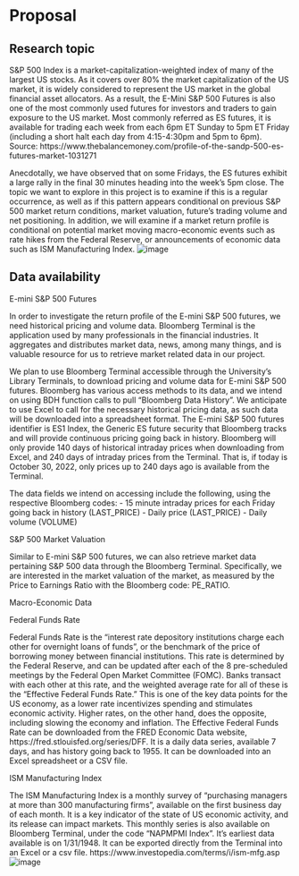 # Proposal

## Research topic
S&P 500 Index is a market-capitalization-weighted index of many of the largest US stocks.  As it covers over 80% the market capitalization of the US market, it is widely considered to represent the US market in the global financial asset allocators.  As a result, the E-Mini S&P 500 Futures is also one of the most commonly used futures for investors and traders to gain exposure to the US market.  Most commonly referred as ES futures, it is available for trading each week from each 6pm ET Sunday to 5pm ET Friday (including a short halt each day from 4:15-4:30pm and 5pm to 6pm).
Source: https://www.thebalancemoney.com/profile-of-the-sandp-500-es-futures-market-1031271

Anecdotally, we have observed that on some Fridays, the ES futures exhibit a large rally in the final 30 minutes heading into the week's 5pm close.  The topic we want to explore in this project is to examine if this is a regular occurrence, as well as if this pattern appears conditional on previous S&P 500 market return conditions, market valuation, future's trading volume and net positioning.  In addition, we will examine if a market return profile is conditional on potential market moving macro-economic events such as rate hikes from the Federal Reserve, or announcements of economic data such as ISM Manufacturing Index.
![image](https://user-images.githubusercontent.com/8092998/198921350-437d92ef-0dab-4785-8919-57fe7ebf670b.png)


## Data availability
E-mini S&P 500 Futures

In order to investigate the return profile of the E-mini S&P 500 futures, we need historical pricing and volume data.  Bloomberg Terminal is the application used by many professionals in the financial industries.  It aggregates and distributes market data, news, among many things, and is valuable resource for us to retrieve market related data in our project.

We plan to use Bloomberg Terminal accessible through the University's Library Terminals, to download pricing and volume data for E-mini S&P 500 futures.  Bloomberg has various access methods to its data, and we intend on using BDH function calls to pull "Bloomberg Data History".  We anticipate to use Excel to call for the necessary historical pricing data, as such data will be downloaded into a spreadsheet format.
The E-mini S&P 500 futures identifier is ES1 Index, the Generic ES future security that Bloomberg tracks and will provide continuous pricing going back in history.  Bloomberg will only provide 140 days of historical intraday prices when downloading from Excel, and 240 days of intraday prices from the Terminal.  That is, if today is October 30, 2022, only prices up to 240 days ago is available from the Terminal.

The data fields we intend on accessing include the following, using the respective Bloomberg codes:
	- 15 minute intraday prices for each Friday going back in history (LAST_PRICE)
	- Daily price (LAST_PRICE)
	- Daily volume (VOLUME)

S&P 500 Market Valuation

Similar to E-mini S&P 500 futures, we can also retrieve market data pertaining S&P 500 data through the Bloomberg Terminal.  Specifically, we are interested in the market valuation of the market, as measured by the Price to Earnings Ratio with the Bloomberg code: PE_RATIO.

Macro-Economic Data

Federal Funds Rate 

Federal Funds Rate is the "interest rate depository institutions charge each other for overnight loans of funds", or the benchmark of the price of borrowing money between financial institutions.  This rate is determined by the Federal Reserve, and can be updated after each of the 8 pre-scheduled meetings by the Federal Open Market Committee (FOMC).  Banks transact with each other at this rate, and the weighted average rate for all of these is the "Effective Federal Funds Rate."  This is one of the key data points for the US economy, as a lower rate incentivizes spending and stimulates economic activity.  Higher rates, on the other hand, does the opposite, including slowing the economy and inflation.
The Effective Federal Funds Rate can be downloaded from the FRED Economic Data website, https://fred.stlouisfed.org/series/DFF.  It is a daily data series, available 7 days, and has history going back to 1955.  It can be downloaded into an Excel spreadsheet or a CSV file.

ISM Manufacturing Index 

The ISM Manufacturing Index is a monthly survey of "purchasing managers at more than 300 manufacturing firms", available on the first business day of each month.  It is a key indicator of the state of US economic activity, and its release can impact markets. 
This monthly series is also available on Bloomberg Terminal, under the code "NAPMPMI Index".  It's earliest data available is on 1/31/1948.  It can be exported directly from the Terminal into an Excel or a csv file.
https://www.investopedia.com/terms/i/ism-mfg.asp![image](https://user-images.githubusercontent.com/8092998/198921376-b7a446ca-141a-421f-8da7-41c176749d72.png)
